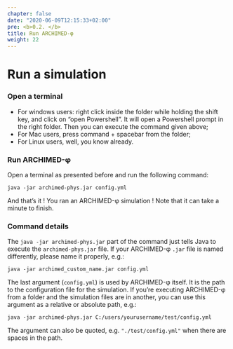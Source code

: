 ```yaml
---
chapter: false
date: "2020-06-09T12:15:33+02:00"
pre: <b>0.2. </b>
title: Run ARCHIMED-φ
weight: 22
---
```


# Run a simulation

### Open a terminal

- For windows users: right click inside the folder while holding the shift key, and click on "open Powershell". It will open a Powershell prompt in the right folder. Then you can execute the command given above;  
- For Mac users, press command + spacebar from the folder;  
- For Linux users, well, you know already.


### Run ARCHIMED-φ

Open a terminal as presented before and run the following command:

```shell
java -jar archimed-phys.jar config.yml
```

And that's it ! You ran an ARCHIMED-φ simulation ! Note that it can take a minute to finish. 


### Command details

The `java -jar archimed-phys.jar` part of the command just tells Java to execute the `archimed-phys.jar` file. If your ARCHIMED-φ `.jar` file is named differently, please name it properly, e.g.: 

```shell
java -jar archimed_custom_name.jar config.yml
```

The last argument (`config.yml`) is used by ARCHIMED-φ itself. It is the path to the configuration file for the simulation. If you're executing ARCHIMED-φ from a folder and the simulation files are in another, you can use this argument as a relative or absolute path, e.g.: 

```shell
java -jar archimed-phys.jar C:/users/yourusername/test/config.yml
```

The argument can also be quoted, e.g. `"./test/config.yml"` when there are spaces in the path.


